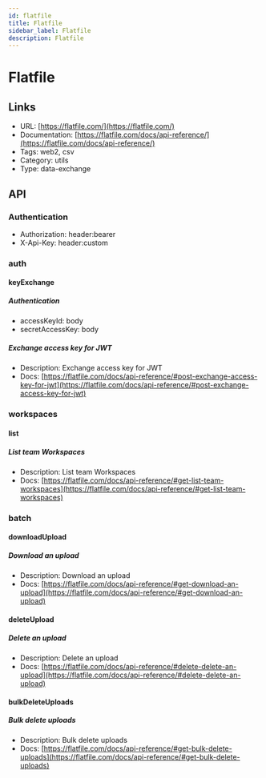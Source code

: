 ```yaml
---
id: flatfile
title: Flatfile
sidebar_label: Flatfile
description: Flatfile
---
```


# Flatfile

## Links

* URL: [https://flatfile.com/](https://flatfile.com/)
* Documentation: [https://flatfile.com/docs/api-reference/](https://flatfile.com/docs/api-reference/)
* Tags: web2, csv
* Category: utils
* Type: data-exchange

## API

### Authentication

* Authorization: header:bearer
* X-Api-Key: header:custom

### auth

#### keyExchange

##### Authentication

* accessKeyId: body
* secretAccessKey: body

##### Exchange access key for JWT

* Description: Exchange access key for JWT
* Docs: [https://flatfile.com/docs/api-reference/#post-exchange-access-key-for-jwt](https://flatfile.com/docs/api-reference/#post-exchange-access-key-for-jwt)

### workspaces

#### list

##### List team Workspaces

* Description: List team Workspaces
* Docs: [https://flatfile.com/docs/api-reference/#get-list-team-workspaces](https://flatfile.com/docs/api-reference/#get-list-team-workspaces)

### batch

#### downloadUpload

##### Download an upload

* Description: Download an upload
* Docs: [https://flatfile.com/docs/api-reference/#get-download-an-upload](https://flatfile.com/docs/api-reference/#get-download-an-upload)

#### deleteUpload

##### Delete an upload

* Description: Delete an upload
* Docs: [https://flatfile.com/docs/api-reference/#delete-delete-an-upload](https://flatfile.com/docs/api-reference/#delete-delete-an-upload)

#### bulkDeleteUploads

##### Bulk delete uploads

* Description: Bulk delete uploads
* Docs: [https://flatfile.com/docs/api-reference/#get-bulk-delete-uploads](https://flatfile.com/docs/api-reference/#get-bulk-delete-uploads)
